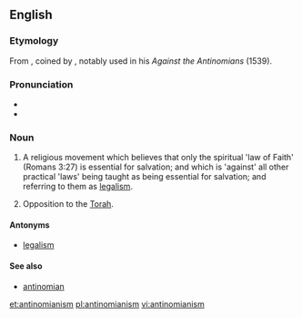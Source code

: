 ==English==
{{wikipedia}}

===Etymology===
From {{suffix|antinomian|ism|lang=en}}, coined by {{w|Martin Luther}}, notably used in his ''Against the Antinomians'' (1539).

===Pronunciation===
* {{IPA|/æntiˈnoʊmiənɪzəm/|lang=en}}
* {{hyphenation|an|ti|no|mi|an|ism|lang=en}}
{{rfap|lang=en}}

===Noun===
{{en-noun|~}}

# {{context|Christianity|lang=en}} A religious movement which believes that only the spiritual 'law of Faith' (Romans 3:27) is essential for salvation; and which is 'against' all other practical 'laws' being taught as being essential for salvation; and referring to them as [[legalism]].
# {{context|Judaism|lang=en}} Opposition to the [[Torah]].

====Antonyms====
* [[legalism]]

====See also====
* [[antinomian]]

[[et:antinomianism]]
[[pl:antinomianism]]
[[vi:antinomianism]]